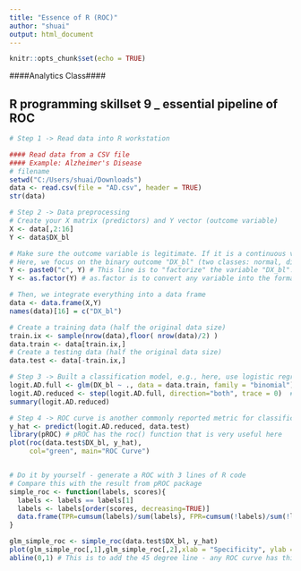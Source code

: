 ---
title: "Essence of R (ROC)"
author: "shuai"
output: html_document
---

```{r setup, include=FALSE}
knitr::opts_chunk$set(echo = TRUE)
```


####Analytics Class####

## R programming skillset 9 _ essential pipeline of ROC

```{r}
# Step 1 -> Read data into R workstation

#### Read data from a CSV file 
#### Example: Alzheimer's Disease
# filename
setwd("C:/Users/shuai/Downloads")
data <- read.csv(file = "AD.csv", header = TRUE)
str(data)
```

```{r}
# Step 2 -> Data preprocessing
# Create your X matrix (predictors) and Y vector (outcome variable)
X <- data[,2:16]
Y <- data$DX_bl

# Make sure the outcome variable is legitimate. If it is a continuous variable (regression problem), it should be defined as a "num" variable in R. If it is a binary or a more genernal categorical variable (classification problem), it should be defined as a "factor" variable in R. 
# Here, we focus on the binary outcome "DX_bl" (two classes: normal, diseases). The following code makes sure the variable "DX_bl" is a "factor".
Y <- paste0("c", Y) # This line is to "factorize" the variable "DX_bl". It denotes "0" as "c0" and "1" as "c1", to highlight the fact that "DX_bl" is a factor variable, not a numerical variable
Y <- as.factor(Y) # as.factor is to convert any variable into the format as "factor" variable. 

# Then, we integrate everything into a data frame
data <- data.frame(X,Y)
names(data)[16] = c("DX_bl")

# Create a training data (half the original data size)
train.ix <- sample(nrow(data),floor( nrow(data)/2) )
data.train <- data[train.ix,]
# Create a testing data (half the original data size)
data.test <- data[-train.ix,]

```


```{r}
# Step 3 -> Built a classification model, e.g., here, use logistic regression model for an example
logit.AD.full <- glm(DX_bl ~ ., data = data.train, family = "binomial")
logit.AD.reduced <- step(logit.AD.full, direction="both", trace = 0)  # Reduce model complexity
summary(logit.AD.reduced)
```



```{r}
# Step 4 -> ROC curve is another commonly reported metric for classification models
y_hat <- predict(logit.AD.reduced, data.test)
library(pROC) # pROC has the roc() function that is very useful here
plot(roc(data.test$DX_bl, y_hat),
     col="green", main="ROC Curve")


# Do it by yourself - generate a ROC with 3 lines of R code
# Compare this with the result from pROC package
simple_roc <- function(labels, scores){
  labels <- labels == labels[1]
  labels <- labels[order(scores, decreasing=TRUE)]
  data.frame(TPR=cumsum(labels)/sum(labels), FPR=cumsum(!labels)/sum(!labels), labels)
}

glm_simple_roc <- simple_roc(data.test$DX_bl, y_hat)
plot(glm_simple_roc[,1],glm_simple_roc[,2],xlab = "Specificity", ylab = "Sensitivity")
abline(0,1) # This is to add the 45 degree line - any ROC curve has this line to highlight the baseline. Remark: (1) A 45 degree line represents a null classifier that has zero classification capacity (e.g., a random guess model). The better the classifier, the more its ROC curve towards the upperleft corner. (2) This gives birth to the concept, Area Under the Curve (AUC). The more a classifier's ROC curve towards the upperleft corner, the larger its area under the curve. The maximum of AUC a classifier can attain is 1, while the minimum is 0.5 (i.e., ROC curve happens to be the same as the 45 degree line). 

```


